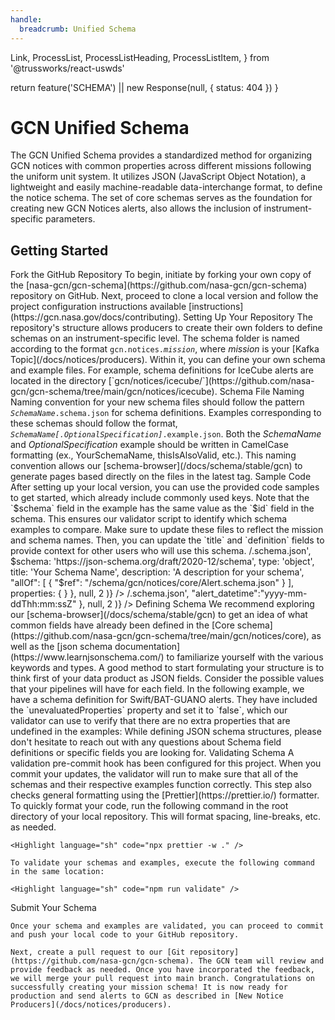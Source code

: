 ```yaml
---
handle:
  breadcrumb: Unified Schema
---
```


  Link,
  ProcessList,
  ProcessListHeading,
  ProcessListItem,
} from '@trussworks/react-uswds'



  return feature('SCHEMA') || new Response(null, { status: 404 })
}

# GCN Unified Schema

The GCN Unified Schema provides a standardized method for organizing GCN notices with common properties across different missions following the uniform unit system. It utilizes JSON (JavaScript Object Notation), a lightweight and easily machine-readable data-interchange format, to define the notice schema. The set of core schemas serves as the foundation for creating new GCN Notices alerts, also allows the inclusion of instrument-specific parameters.

## Getting Started

<ProcessList>
  <ProcessListItem>
    <ProcessListHeading type="h3">Fork the GitHub Repository</ProcessListHeading>
    To begin, initiate by forking your own copy of the [nasa-gcn/gcn-schema](https://github.com/nasa-gcn/gcn-schema) repository on GitHub. Next, proceed to clone a local version and follow the project configuration instructions available [instructions](https://gcn.nasa.gov/docs/contributing).
  </ProcessListItem>
  <ProcessListItem>
  <ProcessListHeading type="h3">Setting Up Your Repository</ProcessListHeading>
    The repository's structure allows producers to create their own folders to define schemas on an instrument-specific level. The schema folder is named according to the format <code>gcn.notices.<i>mission</i></code>, where <i>mission</i> is your [Kafka Topic](/docs/notices/producers). Within it, you can define your own schema and example files. For example, schema definitions for IceCube alerts are located in the directory [`gcn/notices/icecube/`](https://github.com/nasa-gcn/gcn-schema/tree/main/gcn/notices/icecube).
  </ProcessListItem>
  <ProcessListItem>
    <ProcessListHeading type="h3">Schema File Naming</ProcessListHeading>
    Naming convention for your new schema files should follow the pattern <code><i>SchemaName</i>.schema.json</code> for schema definitions. 
    Examples corresponding to these schemas should follow the format, <code><i>SchemaName[.OptionalSpecification]</i>.example.json</code>. Both the <i>SchemaName</i> and <i>OptionalSpecification</i> example should be written in CamelCase formatting (ex., YourSchemaName, thisIsAlsoValid, etc.). This naming convention allows our [schema-browser](/docs/schema/stable/gcn) to generate pages based directly on the files in the latest tag.
  </ProcessListItem>
  <ProcessListItem>
    <ProcessListHeading type="h3">Sample Code</ProcessListHeading>
    After setting up your local version, you can use the provided code samples to get started, which already include commonly used keys. Note that the `$schema` field in the example has the same value as the `$id` field in the schema. 
    This ensures our validator script to identify which schema examples to compare. Make sure to update these files to reflect the mission and schema names. Then, you can update the `title` and `definition` fields to provide context for other users who will use this schema.
    <Tabs>
      <Tab label="Sample.schema.json">
        <Highlight
          language="json"
          code={JSON.stringify(
            {
              $id: 'https://gcn.nasa.gov/schema/main/gcn/notices/<mission>/<schema name>.schema.json',
              $schema: 'https://json-schema.org/draft/2020-12/schema',
              type: 'object',
              title: 'Your Schema Name',
              description: 'A description for your schema',
              "allOf": [
                {
                "$ref": "/schema/gcn/notices/core/Alert.schema.json"
                }
              ],
              properties: {
              }
            },
            null,
            2
          )}
        />
      </Tab>
      <Tab label="Sample.example.json">
        <Highlight
          language="json"
          code={JSON.stringify(
            {
              $schema:'https://gcn.nasa.gov/schema/main/gcn/notices/<mission>/<schema name>.schema.json',
              "alert_datetime":"yyyy-mm-ddThh:mm:ssZ"
            },
            null,
            2
          )}
        />
      </Tab>
    </Tabs>
  </ProcessListItem>
  <ProcessListItem>
    <ProcessListHeading type="h3">Defining Schema</ProcessListHeading>
      We recommend exploring our [schema-browser](/docs/schema/stable/gcn) to get an idea of what common fields have already been defined in the [Core schema](https://github.com/nasa-gcn/gcn-schema/tree/main/gcn/notices/core), as well as the [json schema documentation](https://www.learnjsonschema.com/) to familiarize yourself with the various keywords and types. A good method to start formulating your structure is to think first of your data product as JSON fields. Consider the possible values that your pipelines will have for each field. In the following example, we have a schema definition for Swift/BAT-GUANO alerts. They have included the `unevaluatedProperties` property and set it to `false`, which our validator can use to verify that there are no extra properties that are undefined in the examples:
      <Tabs>
        <Tab label="Alert.schema.json">
          <Highlight
            language="json"
            code={JSON.stringify(
              {
                "$id": "https://gcn.nasa.gov/schema/main/gcn/notices/swift/bat/guano/alert.schema.json",
                "$schema": "https://json-schema.org/draft/2020-12/schema",
                "title": "Swift/BAT-GUANO Alert",
                "description": "Candidate gamma-ray transient reported from the BAT-GUANO targeted search",
                "type": "object",
                "allOf": [
                  {
                    "$ref": "/schema/gcn/notices/core/Alert.schema.json"
                  },
                  {
                    "$ref": "/schema/gcn/notices/core/Event.schema.json"
                  },
                  {
                    "$ref": "/schema/gcn/notices/core/DateTime.schema.json"
                  },
                  {
                    "$ref": "/schema/gcn/notices/core/Localization.schema.json"
                  },
                  {
                    "$ref": "/schema/gcn/notices/core/Statistics.schema.json"
                  },
                  {
                    "$ref": "/schema/gcn/notices/core/Reporter.schema.json"
                  },
                  {
                    "$ref": "/schema/gcn/notices/core/AdditionalInfo.schema.json"
                  }
                ],
                "properties": {
                  "$schema": true,
                  "follow_up_event": {
                    "type": "string",
                    "description": "Name or trigger time of the external trigger that launched the search."
                  },
                  "follow_up_type": {
                    "type": "string",
                    "description": "Type of external trigger that launched the search, eg GW, neutrino, etc."
                  }
                },
                "unevaluatedProperties": false
              },
              null,
              2
            )}
          />
        </Tab>
        <Tab label="Alert.example.json">
          <Highlight
            language="json"
            code={JSON.stringify(
              {
                "$schema": "https://gcn.nasa.gov/schema/main/gcn/notices/swift/bat/guano/alert.schema.json",
                "mission": "Swift",
                "instrument": "BAT-GUANO",
                "messenger": "EM",
                "record_number": 1,
                "alert_datetime": "2023-01-01T03:24:36.0Z",
                "alert_tense": "current",
                "alert_type": "initial",
                "trigger_time": "2022-12-31T21:46:05.13Z",
                "rate_snr": 15.8,
                "rate_duration": 0.256,
                "rate_energy_range": [15, 350],
                "classification": { "GRB": 1 },
                "far": 0.00001,
                "follow_up_event": "Fermi 694215970",
                "follow_up_type": "GRB",
                "data_archive_page": "https://guano.swift.psu.edu/trigger_report?id=694215995",
                "id": ["694215995"]
              },
              null,
              2
            )}
          />
        </Tab>
      </Tabs>
      While defining JSON schema structures, please don't hesitate to reach out with any questions about Schema field definitions or specific fields you are looking for.
  </ProcessListItem>
  <ProcessListItem>
    <ProcessListHeading type="h3">Validating Schema</ProcessListHeading>
    A validation pre-commit hook has been configured for this project. When you commit your updates, the validator will run to make sure that all of the schemas and their respective examples function correctly. This step also checks general formatting using the [Prettier](https://prettier.io/) formatter. To quickly format your code, run the following command in the root directory of your local repository. This will format spacing, line-breaks, etc. as needed.
    
    <Highlight language="sh" code="npx prettier -w ." />

    To validate your schemas and examples, execute the following command in the same location:

    <Highlight language="sh" code="npm run validate" />

  </ProcessListItem>
  <ProcessListItem>
    <ProcessListHeading type="h3">Submit Your Schema</ProcessListHeading>
    
    Once your schema and examples are validated, you can proceed to commit and push your local code to your GitHub repository.

    Next, create a pull request to our [Git repository](https://github.com/nasa-gcn/gcn-schema). The GCN team will review and provide feedback as needed. Once you have incorporated the feedback, we will merge your pull request into main branch. Congratulations on successfully creating your mission schema! It is now ready for production and send alerts to GCN as described in [New Notice Producers](/docs/notices/producers).

  </ProcessListItem>
</ProcessList>
